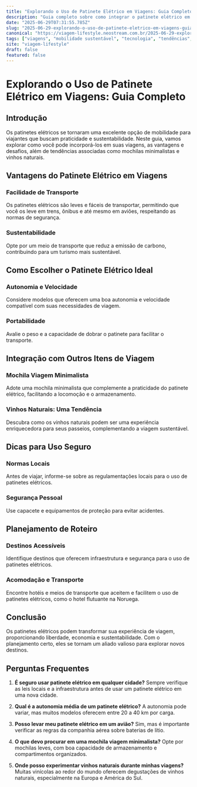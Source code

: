 ```yaml
---
title: "Explorando o Uso de Patinete Elétrico em Viagens: Guia Completo"
description: "Guia completo sobre como integrar o patinete elétrico em suas viagens, incluindo dicas práticas e tendências como mochilas minimalistas e vinhos naturais."
date: "2025-06-29T07:31:55.785Z"
slug: "2025-06-29-explorando-o-uso-de-patinete-eletrico-em-viagens-guia-completo"
canonical: "https://viagem-lifestyle.neostream.com.br/2025-06-29-explorando-o-uso-de-patinete-eletrico-em-viagens-guia-completo"
tags: ["viagens", "mobilidade sustentável", "tecnologia", "tendências", "turismo"]
site: "viagem-lifestyle"
draft: false
featured: false
---
```


# Explorando o Uso de Patinete Elétrico em Viagens: Guia Completo

## Introdução
Os patinetes elétricos se tornaram uma excelente opção de mobilidade para viajantes que buscam praticidade e sustentabilidade. Neste guia, vamos explorar como você pode incorporá-los em suas viagens, as vantagens e desafios, além de tendências associadas como mochilas minimalistas e vinhos naturais.

## Vantagens do Patinete Elétrico em Viagens
### Facilidade de Transporte
Os patinetes elétricos são leves e fáceis de transportar, permitindo que você os leve em trens, ônibus e até mesmo em aviões, respeitando as normas de segurança.

### Sustentabilidade
Opte por um meio de transporte que reduz a emissão de carbono, contribuindo para um turismo mais sustentável.

## Como Escolher o Patinete Elétrico Ideal
### Autonomia e Velocidade
Considere modelos que oferecem uma boa autonomia e velocidade compatível com suas necessidades de viagem.

### Portabilidade
Avalie o peso e a capacidade de dobrar o patinete para facilitar o transporte.

## Integração com Outros Itens de Viagem
### Mochila Viagem Minimalista
Adote uma mochila minimalista que complemente a praticidade do patinete elétrico, facilitando a locomoção e o armazenamento.

### Vinhos Naturais: Uma Tendência
Descubra como os vinhos naturais podem ser uma experiência enriquecedora para seus passeios, complementando a viagem sustentável.

## Dicas para Uso Seguro
### Normas Locais
Antes de viajar, informe-se sobre as regulamentações locais para o uso de patinetes elétricos.

### Segurança Pessoal
Use capacete e equipamentos de proteção para evitar acidentes.

## Planejamento de Roteiro
### Destinos Acessíveis
Identifique destinos que oferecem infraestrutura e segurança para o uso de patinetes elétricos.

### Acomodação e Transporte
Encontre hotéis e meios de transporte que aceitem e facilitem o uso de patinetes elétricos, como o hotel flutuante na Noruega.

## Conclusão
Os patinetes elétricos podem transformar sua experiência de viagem, proporcionando liberdade, economia e sustentabilidade. Com o planejamento certo, eles se tornam um aliado valioso para explorar novos destinos.

## Perguntas Frequentes

1. **É seguro usar patinete elétrico em qualquer cidade?**
   Sempre verifique as leis locais e a infraestrutura antes de usar um patinete elétrico em uma nova cidade.

2. **Qual é a autonomia média de um patinete elétrico?**
   A autonomia pode variar, mas muitos modelos oferecem entre 20 a 40 km por carga.

3. **Posso levar meu patinete elétrico em um avião?**
   Sim, mas é importante verificar as regras da companhia aérea sobre baterias de lítio.

4. **O que devo procurar em uma mochila viagem minimalista?**
   Opte por mochilas leves, com boa capacidade de armazenamento e compartimentos organizados.

5. **Onde posso experimentar vinhos naturais durante minhas viagens?**
   Muitas vinícolas ao redor do mundo oferecem degustações de vinhos naturais, especialmente na Europa e América do Sul.